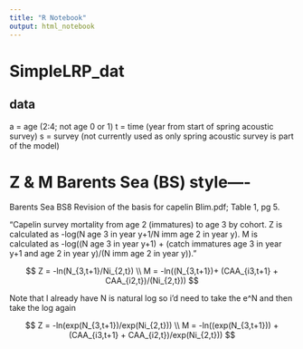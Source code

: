 ```yaml
---
title: "R Notebook"
output: html_notebook
---
```


# SimpleLRP_dat
## data


a = age (2:4; not age 0 or 1)
t = time (year from start of spring acoustic survey)
s = survey (not currently used as only spring acoustic survey is part of the model)




# Z & M Barents Sea (BS) style----

Barents Sea
BS8 Revision of the basis for capelin Blim.pdf; Table 1, pg 5.

"Capelin survey mortality from age 2 (immatures) to age 3 by cohort. Z is calculated as -log(N age 3 in year y+1/N imm age 2 in year y). M is calculated as -log((N age 3 in year y+1) + (catch immatures age 3 in year y+1 and age 2 in year y)/(N imm age 2 in year y))."

$$
Z = -ln(N_{3,t+1}/Ni_{2,t}) \\
M = -ln((N_{3,t+1})+ (CAA_{i3,t+1} + CAA_{i2,t})/(Ni_{2,t}))
$$

Note that I already have N is natural log so i'd need to take the e^N and then take the log again

$$
Z = -ln(exp(N_{3,t+1})/exp(Ni_{2,t})) \\
M = -ln((exp(N_{3,t+1})) + (CAA_{i3,t+1} + CAA_{i2,t})/exp(Ni_{2,t}))
$$














